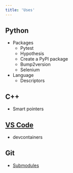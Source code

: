 ```yaml
---
title: 'Uses'
---
```


## Python
- Packages
  - Pytest
  - Hypothesis
  - Create a PyPI package
  - Bump2version
  - Selenium
- Language
  - Descriptors

## C++
  - Smart pointers

## [VS Code](https://code.visualstudio.com/)

- devcontainers

## Git

- [Submodules](https://git-scm.com/book/en/v2/Git-Tools-Submodules)


